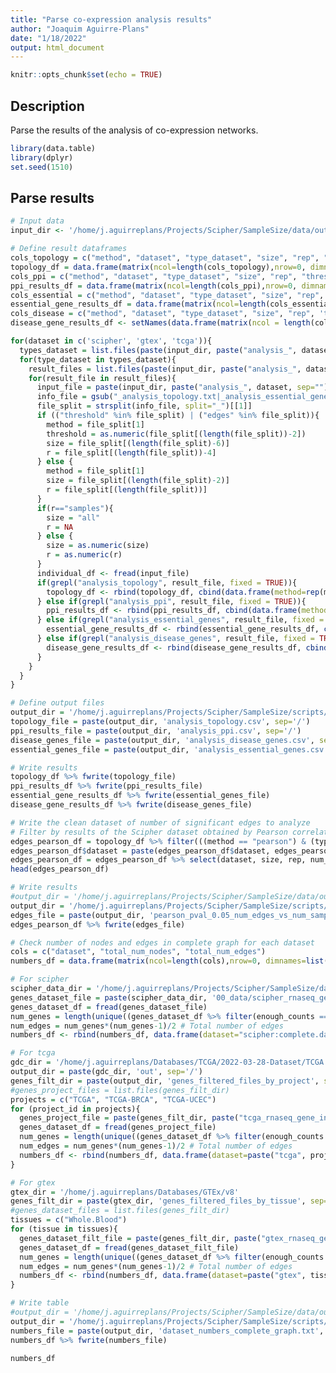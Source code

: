 ```yaml
---
title: "Parse co-expression analysis results"
author: "Joaquim Aguirre-Plans"
date: "1/18/2022"
output: html_document
---
```


```r
knitr::opts_chunk$set(echo = TRUE)
```

## Description

Parse the results of the analysis of co-expression networks.

```r
library(data.table)
library(dplyr)
set.seed(1510)
```

## Parse results

```r
# Input data
input_dir <- '/home/j.aguirreplans/Projects/Scipher/SampleSize/data/out'

# Define result dataframes
cols_topology = c("method", "dataset", "type_dataset", "size", "rep", "threshold", "num_nodes", "num_edges", "av_degree", "av_path_length", "av_clustering_coef", "num_components", "num_lcc_nodes", "num_lcc_edges", "lcc_z", "lcc_pvalue", "max_k", "num_main_core_nodes", "num_main_core_edges")
topology_df = data.frame(matrix(ncol=length(cols_topology),nrow=0, dimnames=list(NULL, cols_topology)))
cols_ppi = c("method", "dataset", "type_dataset", "size", "rep", "threshold", "num_ppi_nodes", "num_ppi_edges", "fraction_ppi_nodes", "fraction_ppi_edges", "num_ppi_main_core_nodes", "num_ppi_main_core_edges", "fraction_ppi_main_core_nodes", "fraction_ppi_main_core_edges")
ppi_results_df = data.frame(matrix(ncol=length(cols_ppi),nrow=0, dimnames=list(NULL, cols_ppi)))
cols_essential = c("method", "dataset", "type_dataset", "size", "rep", "threshold", "num_essential_genes", "fraction_essential_genes", "num_components", "num_lcc_nodes", "fraction_essential_lcc_nodes", "num_lcc_edges", "lcc_z", "lcc_pvalue")
essential_gene_results_df = data.frame(matrix(ncol=length(cols_essential),nrow=0, dimnames=list(NULL, cols_essential)))
cols_disease = c("method", "dataset", "type_dataset", "size", "rep", 'threshold', 'disease', 'disease_class', 'num_disease_genes', 'fraction_disease_genes', 'num_disease_components', 'num_disease_lcc_nodes', 'fraction_disease_lcc_nodes', 'num_disease_lcc_edges', "disease_lcc_z", "disease_lcc_pvalue")
disease_gene_results_df <- setNames(data.frame(matrix(ncol = length(cols_disease), nrow = 0)), cols_disease)

for(dataset in c('scipher', 'gtex', 'tcga')){
  types_dataset = list.files(paste(input_dir, paste("analysis_", dataset, sep=""), sep="/"))
  for(type_dataset in types_dataset){
    result_files = list.files(paste(input_dir, paste("analysis_", dataset, sep=""), type_dataset, sep="/"))
    for(result_file in result_files){
      input_file = paste(input_dir, paste("analysis_", dataset, sep=""), type_dataset, result_file, sep="/")
      info_file = gsub("_analysis_topology.txt|_analysis_essential_genes.txt|_analysis_disease_genes.txt|_analysis_ppi.txt","",result_file)
      file_split = strsplit(info_file, split="_")[[1]]
      if (("threshold" %in% file_split) | ("edges" %in% file_split)){
        method = file_split[1]
        threshold = as.numeric(file_split[(length(file_split))-2])
        size = file_split[(length(file_split)-6)]
        r = file_split[(length(file_split))-4]
      } else {
        method = file_split[1]
        size = file_split[(length(file_split)-2)]
        r = file_split[(length(file_split))]
      }
      if(r=="samples"){
        size = "all"
        r = NA
      } else {
        size = as.numeric(size)
        r = as.numeric(r)
      }
      individual_df <- fread(input_file)
      if(grepl("analysis_topology", result_file, fixed = TRUE)){
        topology_df <- rbind(topology_df, cbind(data.frame(method=rep(method, nrow(individual_df)), dataset=rep(dataset, nrow(individual_df)), type_dataset=rep(type_dataset, nrow(individual_df)), size=rep(size, nrow(individual_df)), rep=rep(r, nrow(individual_df))), individual_df))
      } else if(grepl("analysis_ppi", result_file, fixed = TRUE)){
        ppi_results_df <- rbind(ppi_results_df, cbind(data.frame(method=rep(method, nrow(individual_df)), dataset=rep(dataset, nrow(individual_df)), type_dataset=rep(type_dataset, nrow(individual_df)), size=rep(size, nrow(individual_df)), rep=rep(r, nrow(individual_df))), individual_df))
      } else if(grepl("analysis_essential_genes", result_file, fixed = TRUE)){
        essential_gene_results_df <- rbind(essential_gene_results_df, cbind(data.frame(method=rep(method, nrow(individual_df)), dataset=rep(dataset, nrow(individual_df)), type_dataset=rep(type_dataset, nrow(individual_df)), size=rep(size, nrow(individual_df)), rep=rep(r, nrow(individual_df))), individual_df))
      } else if(grepl("analysis_disease_genes", result_file, fixed = TRUE)){
        disease_gene_results_df <- rbind(disease_gene_results_df, cbind(data.frame(method=rep(method, nrow(individual_df)), dataset=rep(dataset, nrow(individual_df)), type_dataset=rep(type_dataset, nrow(individual_df)), size=rep(size, nrow(individual_df)), rep=rep(r, nrow(individual_df))), individual_df))
      }
    }
  }
}
```



```r
# Define output files
output_dir = '/home/j.aguirreplans/Projects/Scipher/SampleSize/scripts/SampleSizeShiny/data'
topology_file = paste(output_dir, 'analysis_topology.csv', sep='/')
ppi_results_file = paste(output_dir, 'analysis_ppi.csv', sep='/')
disease_genes_file = paste(output_dir, 'analysis_disease_genes.csv', sep='/')
essential_genes_file = paste(output_dir, 'analysis_essential_genes.csv', sep='/')

# Write results
topology_df %>% fwrite(topology_file)
ppi_results_df %>% fwrite(ppi_results_file)
essential_gene_results_df %>% fwrite(essential_genes_file)
disease_gene_results_df %>% fwrite(disease_genes_file)
```


```r
# Write the clean dataset of number of significant edges to analyze
# Filter by results of the Scipher dataset obtained by Pearson correlation and threshold 0.05
edges_pearson_df = topology_df %>% filter(((method == "pearson") & (type_correlation == "all") & (threshold == 0.05)))
edges_pearson_df$dataset = paste(edges_pearson_df$dataset, edges_pearson_df$type_dataset, sep=":")
edges_pearson_df = edges_pearson_df %>% select(dataset, size, rep, num_edges) %>% arrange(dataset, size, rep)
head(edges_pearson_df)

# Write results
#output_dir = '/home/j.aguirreplans/Projects/Scipher/SampleSize/data/out/tables'
output_dir = '/home/j.aguirreplans/Projects/Scipher/SampleSize/scripts/SampleSizeShiny/data'
edges_file = paste(output_dir, 'pearson_pval_0.05_num_edges_vs_num_samples.txt', sep='/')
edges_pearson_df %>% fwrite(edges_file)
```

```r
# Check number of nodes and edges in complete graph for each dataset
cols = c("dataset", "total_num_nodes", "total_num_edges")
numbers_df = data.frame(matrix(ncol=length(cols),nrow=0, dimnames=list(NULL, cols)))

# For scipher
scipher_data_dir = '/home/j.aguirreplans/Projects/Scipher/SampleSize/data/Dec2021'
genes_dataset_file = paste(scipher_data_dir, '00_data/scipher_rnaseq_gene_info.csv', sep='/')
genes_dataset_df = fread(genes_dataset_file)
num_genes = length(unique((genes_dataset_df %>% filter(enough_counts == TRUE) %>% unique())$HGNC_Symbol)) # Total number of genes
num_edges = num_genes*(num_genes-1)/2 # Total number of edges
numbers_df <- rbind(numbers_df, data.frame(dataset="scipher:complete.dataset", total_num_nodes=num_genes, total_num_edges=num_edges))

# For tcga
gdc_dir = '/home/j.aguirreplans/Databases/TCGA/2022-03-28-Dataset/TCGA'
output_dir = paste(gdc_dir, 'out', sep='/')
genes_filt_dir = paste(output_dir, 'genes_filtered_files_by_project', sep='/')
#genes_project_files = list.files(genes_filt_dir)
projects = c("TCGA", "TCGA-BRCA", "TCGA-UCEC")
for (project_id in projects){
  genes_project_file = paste(genes_filt_dir, paste("tcga_rnaseq_gene_info_", project_id, ".csv", sep=''), sep='/')
  genes_dataset_df = fread(genes_project_file)
  num_genes = length(unique((genes_dataset_df %>% filter(enough_counts == TRUE) %>% unique())$HGNC_Symbol)) # Total number of genes
  num_edges = num_genes*(num_genes-1)/2 # Total number of edges
  numbers_df <- rbind(numbers_df, data.frame(dataset=paste("tcga", project_id, sep=":"), total_num_nodes=num_genes, total_num_edges=num_edges))
}

# For gtex
gtex_dir = '/home/j.aguirreplans/Databases/GTEx/v8'
genes_filt_dir = paste(gtex_dir, 'genes_filtered_files_by_tissue', sep='/')
#genes_dataset_files = list.files(genes_filt_dir)
tissues = c("Whole.Blood")
for (tissue in tissues){
  genes_dataset_filt_file = paste(genes_filt_dir, paste("gtex_rnaseq_gene_info_", tissue, ".csv", sep=''), sep='/')
  genes_dataset_df = fread(genes_dataset_filt_file)
  num_genes = length(unique((genes_dataset_df %>% filter(enough_counts == TRUE) %>% unique())$HGNC_Symbol)) # Total number of genes
  num_edges = num_genes*(num_genes-1)/2 # Total number of edges
  numbers_df <- rbind(numbers_df, data.frame(dataset=paste("gtex", tissue, sep=":"), total_num_nodes=num_genes, total_num_edges=num_edges))
}

# Write table
#output_dir = '/home/j.aguirreplans/Projects/Scipher/SampleSize/data/out/tables'
output_dir = '/home/j.aguirreplans/Projects/Scipher/SampleSize/scripts/SampleSizeShiny/data'
numbers_file = paste(output_dir, 'dataset_numbers_complete_graph.txt', sep='/')
numbers_df %>% fwrite(numbers_file)

numbers_df
```


